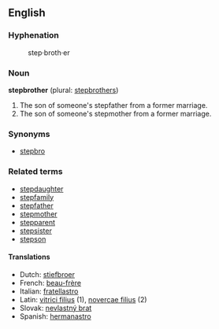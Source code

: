 ==English==

===Hyphenation===
:step&middot;broth&middot;er

=== Noun ===
'''stepbrother''' (plural: [[stepbrothers]])

#The son of someone's stepfather from a former marriage.
#The son of someone's stepmother from a former marriage.

===Synonyms===
*[[stepbro]]

===Related terms===
*[[stepdaughter]]
*[[stepfamily]]
*[[stepfather]]
*[[stepmother]]
*[[stepparent]]
*[[stepsister]]
*[[stepson]]

==== Translations ====

*Dutch: [[stiefbroer]]
*French: [[beau-frère]]
*Italian: [[fratellastro]]
*Latin: [[vitrici filius]] (1), [[novercae filius]] (2)
*Slovak: [[nevlastný brat]]
*Spanish: [[hermanastro]]